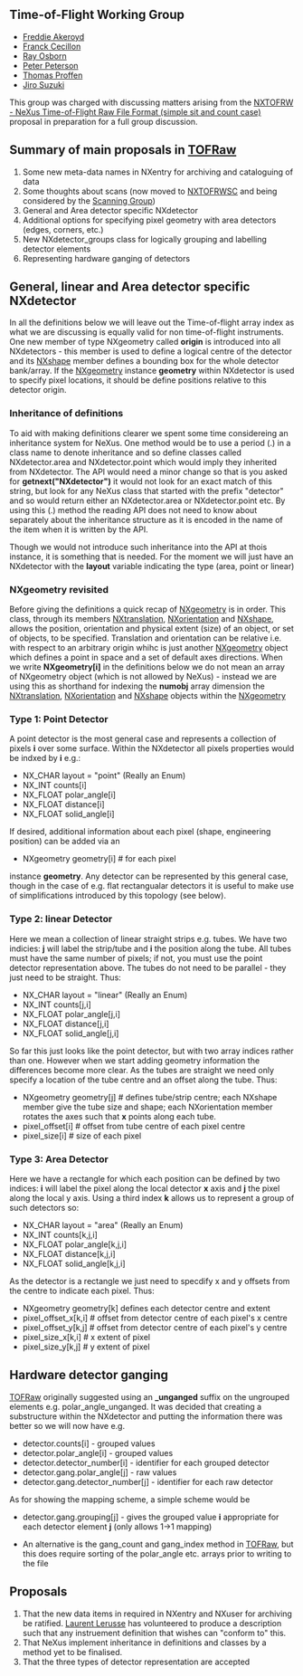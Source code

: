 ==Time-of-Flight Working Group==
*[[User:Freddie Akeroyd|Freddie Akeroyd]]
*[[User:Franck Cecillon|Franck Cecillon]]
*[[User:Ray Osborn|Ray Osborn]]
*[[User:Peter Peterson|Peter Peterson]]
*[[User:Thomas Proffen|Thomas Proffen]]
*[[User:Jiro Suzuki|Jiro Suzuki]]

This group was charged with discussing matters arising from the [[TOFRaw|NXTOFRW  - NeXus Time-of-Flight Raw File Format (simple sit and count case)]] proposal in preparation for a full group discussion.

==Summary of main proposals in [[TOFRaw]]==

# Some new meta-data names in NXentry for archiving and cataloguing of data
# Some thoughts about scans (now moved to [[TOFRawScan|NXTOFRWSC]] and being considered by the [[Scanning Group]])
# General and Area detector specific NXdetector
# Additional options for specifying pixel geometry with area detectors (edges, corners, etc.) 
# New NXdetector_groups class for logically grouping and labelling detector elements
# Representing hardware ganging of detectors

==General, linear and Area detector specific NXdetector==

In all the definitions below we will leave out the Time-of-flight array index as what we are discussing is equally valid for non time-of-flight instruments. One new member of type NXgeometry called '''origin''' is introduced into all NXdetectors - this member is used to define a logical centre of the detector and its [[NXshape]] member defines a bounding box for the whole detector bank/array. If the [[NXgeometry]] instance '''geometry''' within NXdetector is used to specify pixel locations, it should be define positions relative to this detector origin.  

===Inheritance of definitions===

To aid with making definitions clearer we spent some time considereing an inheritance system for NeXus. One method would be to use a period (.) in a class name to denote inheritance and so define classes called NXdetector.area and NXdetector.point which would imply they inherited from NXdetector. The API would need a minor change so that is you asked for '''getnext("NXdetector")''' it would not look for an exact match of this string, but look for any NeXus class that started with the prefix "detector" and so would return either an NXdetector.area or NXdetector.point etc. By using this (.) method the reading API does not need to know about separately about the inheritance structure as it is encoded in the name of the item when it is written by the API.

Though we would not introduce such inheritance into the API at thois instance, it is something that is needed. For the moment we will just have an NXdetector with the '''layout'''  variable indicating the type (area, point or linear)

===NXgeometry revisited===

Before giving the definitions a quick recap of [[NXgeometry]] is in order. This class, through its members [[NXtranslation]], [[NXorientation]] and [[NXshape]], allows the position, orientation and physical extent (size) of an object, or set of objects, to be specified. Translation and orientation can be relative i.e. with respect to an arbitrary origin whihc is just another [[NXgeometry]] object which defines a point in space and a set of default axes directions. When we write '''NXgeometry[i]''' in the definitions below we do not mean an array of NXgeometry object (which is not allowed by NeXus) - instead we are using this as shorthand for indexing the '''numobj''' array dimension the [[NXtranslation]], [[NXorientation]] and [[NXshape]] objects within the [[NXgeometry]]

===Type 1: Point Detector ===

A point detector is the most general case and represents a collection of pixels '''i''' over some surface. Within the NXdetector all pixels properties would be indxed by '''i''' e.g.:

* NX_CHAR layout = "point"  (Really an Enum)
* NX_INT counts[i]
* NX_FLOAT polar_angle[i]
* NX_FLOAT distance[i]
* NX_FLOAT solid_angle[i]

If desired, additional information about each pixel (shape, engineering position) can be added via an

* NXgeometry geometry[i] # for each pixel

instance '''geometry'''. Any detector can be represented by this general case, though in the case of e.g. flat rectangualar detectors it is useful to make use of simplifications introduced by this topology (see below).

===Type 2: linear Detector ===

Here we mean a collection of linear straight strips e.g. tubes. We have two indicies: '''j''' will label the strip/tube and '''i''' the position along the tube. All tubes must have the same number of pixels; if not, you must use the point detector representation above. The tubes do not need to be parallel - they just need to be straight. Thus:
 
* NX_CHAR layout = "linear" (Really an Enum)
* NX_INT counts[j,i]
* NX_FLOAT polar_angle[j,i]
* NX_FLOAT distance[j,i]
* NX_FLOAT solid_angle[j,i]

So far this just looks like the point detector, but with two array indices rather than one. However when we start adding geometry information the differences become more clear. As the tubes are straight we need only specify a location of the tube centre and an offset along the tube. Thus:

* NXgeometry geometry[j] # defines tube/strip centre; each NXshape member give the tube size and shape; each NXorientation member rotates the axes such that '''x''' points along each tube.
* pixel_offset[i] # offset from tube centre of each pixel centre
* pixel_size[i] # size of each pixel
 
===Type 3: Area Detector===

Here we have a rectangle for which each position can be defined by two indices:  '''i''' will label the pixel along the local detector '''x''' axis and '''j''' the pixel along the local y axis. Using a third index '''k''' allows us to represent a group of such detectors so:
 
* NX_CHAR layout = "area" (Really an Enum)
* NX_INT counts[k,j,i]
* NX_FLOAT polar_angle[k,j,i]
* NX_FLOAT distance[k,j,i]
* NX_FLOAT solid_angle[k,j,i]

As the detector is a rectangle we just need to specdify x and y offsets from the centre to indicate each pixel. Thus:

* NXgeometry geometry[k] defines each detector centre and extent
* pixel_offset_x[k,i] # offset from detector centre of each pixel's x centre
* pixel_offset_y[k,j] # offset from detector centre of each pixel's y centre
* pixel_size_x[k,i] # x extent of pixel
* pixel_size_y[k,j] # y extent of pixel

==Hardware detector ganging==

[[TOFRaw]] originally suggested using an '''_unganged''' suffix on the ungrouped elements e.g. polar_angle_unganged. It was decided that creating a substructure within the NXdetector and putting the information there was better so we will now have e.g.

* detector.counts[i]   -  grouped values
* detector.polar_angle[i]   -  grouped values
* detector.detector_number[i] - identifier for each grouped detector  
* detector.gang.polar_angle[j]  -  raw values
* detector.gang.detector_number[j] - identifier for each raw detector  

As for showing the mapping scheme, a simple scheme would be

* detector.gang.grouping[j]  -  gives the grouped value '''i''' appropriate for each detector element '''j''' (only allows 1->1 mapping)

* An alternative is the gang_count and gang_index method in [[TOFRaw]], but this does require sorting of the polar_angle etc. arrays prior to writing to the file

==Proposals==

# That the new data items in required in NXentry and NXuser for archiving be ratified. [[User:L.lerusse|Laurent Lerusse]] has volunteered to produce a description such that any instruement definition that wishes can "conform to" this.
# That NeXus implement inheritance in definitions and classes by a method yet to be finalised.
# That the three types of detector representation are accepted